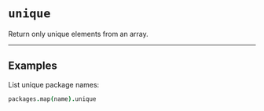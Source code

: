 # `unique`

Return only unique elements from an array.

---

## Examples

List unique package names:
```coffee
packages.map(name).unique
```
